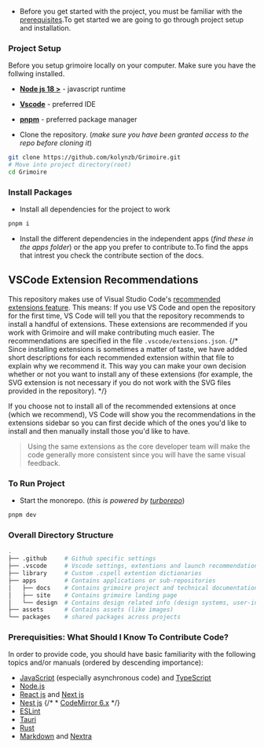 - Before you get started with the project, you must be familiar with the [prerequisites]().To get started we are going to go through project setup and installation.

### Project Setup

Before you setup grimoire locally on your computer. Make sure you have the follwing installed.

- [**Node js 18 >**](https://nodejs.org) - javascript runtime
- [**Vscode**](https://nodejs.org) - preferred IDE
- [**pnpm**](https://pnpm.io/installation) - preferred package manager

- Clone the repository. (_make sure you have been granted access to the repo before cloning it_)

```bash filename="Terminal" {1} copy
git clone https://github.com/kolynzb/Grimoire.git
# Move into project directory(root)
cd Grimoire
```

### Install Packages

- Install all dependencies for the project to work

```bash filename="Terminal"  copy
pnpm i
```

- Install the different dependencies in the independent apps (_find these in the apps folder_) or the app you prefer to contribute to.To find the apps that intrest you check the contribute section of the docs.

## VSCode Extension Recommendations

This repository makes use of Visual Studio Code's [recommended extensions feature](https://go.microsoft.com/fwlink/?LinkId=827846). This means: If you use VS Code and open the repository for the first time, VS Code will tell you that the repository recommends to install a handful of extensions. These extensions are recommended if you work with Grimoire and will make contributing much easier. The recommendations are specified in the file `.vscode/extensions.json`.
{/*
Since installing extensions is sometimes a matter of taste, we have added short descriptions for each recommended extension within that file to explain why we recommend it. This way you can make your own decision whether or not you want to install any of these extensions (for example, the SVG extension is not necessary if you do not work with the SVG files provided in the repository). */}

If you choose not to install all of the recommended extensions at once (which we recommend), VS Code will show you the recommendations in the extensions sidebar so you can first decide which of the ones you'd like to install and then manually install those you'd like to have.

> Using the same extensions as the core developer team will make the code generally more consistent since you will have the same visual feedback.

### To Run Project

- Start the monorepo. (_this is powered by [turborepo](https://turbo.build/repo/docs)_)

```bash filename="Terminal"  copy
pnpm dev
```

### Overall Directory Structure

```bash
.
├── .github     # Github specific settings
├── .vscode     # Vscode settings, extentions and launch recommendations
├── library     # Custom .cspell extention dictionaries
├── apps        # Contains applications or sub-repositories
│   ├── docs    # Contains grimoire project and technical documentation
│   ├── site    # Contains grimoire landing page
│   └── design  # Contains design related info (design systems, user-interface, user-experience, brand guidelines, )
├── assets      # Contains assets (like images)
└── packages    # shared packages across projects
```

### Prerequisities: What Should I Know To Contribute Code?

In order to provide code, you should have basic familiarity with the following topics and/or manuals (ordered by descending importance):

- [JavaScript](https://developer.mozilla.org/en-US/docs/Web/JavaScript) (especially asynchronous code) and [TypeScript](https://www.typescriptlang.org/docs/)
- [Node.js](https://nodejs.org/api/)
- [React js](https://react.dev/) and [Next js](https://nextjs.org/)
- [Nest js](https://docs.nestjs.com/)
  {/* * [CodeMirror 6.x](https://codemirror.net/docs/) */}
- [ESLint](https://eslint.org/)
- [Tauri](https://tauri.app/)
- [Rust]()
- [Markdown]() and [Nextra](https://nextra.site/)
